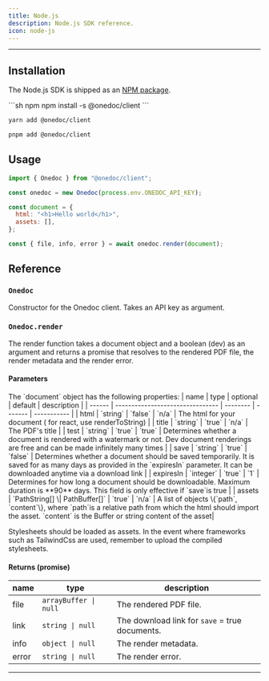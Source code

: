 ```yaml
---
title: Node.js
description: Node.js SDK reference.
icon: node-js
---
```


---
## Installation

The Node.js SDK is shipped as an [NPM package](https://www.npmjs.com/package/@onedoc/client).

<CodeGroup>
```sh npm
npm install -s @onedoc/client
```

```sh yarn
yarn add @onedoc/client
```

```sh pnpm
pnpm add @onedoc/client
```

</CodeGroup>

## Usage

```js
import { Onedoc } from "@onedoc/client";

const onedoc = new Onedoc(process.env.ONEDOC_API_KEY);

const document = {
  html: "<h1>Hello world</h1>",
  assets: [],
};

const { file, info, error } = await onedoc.render(document);
```

## Reference

### `Onedoc`

Constructor for the Onedoc client. Takes an API key as argument.

### `Onedoc.render`

The render function takes a document object and a boolean (dev) as an argument and returns a promise that resolves to the rendered PDF file, the render metadata and the render error.

#### Parameters

<ResponseField name="document" type="object" required>
The `document` object has the following properties:
</ResponseField>
| name   | type                             | optional | default | description |
| ------ | -------------------------------- | -------- | ------- | ----------- |
| html   | `string`                         | `false`  | `n/a`   | The html for your document ( for react, use renderToString)            |
| title  | `string`                         | `true`   | `n/a`   | The PDF's title            |
| test   | `string`                         | `true`   | `true`  | Determines whether a document is rendered with a watermark or not. Dev document renderings are free and can be made infinitely many times            |
| save   | `string`                         | `true`   | `false` | Determines whether a document should be saved temporarily. It is saved for as many days as provided in the `expiresIn` parameter. It can be downloaded anytime via a download link            |
| expiresIn  | `integer`                    | `true`   | `1`     | Determines for how long a document should be downloadable. Maximum duration is **90** days. This field is only effective if `save`is true         |
| assets | `PathString[] \| PathBuffer[]`   | `true`   | `n/a`   | A list of objects \{`path`, `content`\}, where `path`is a relative path from which the html should import the asset. `content` is the Buffer or string content of the asset|

Stylesheets should be loaded as assets. In the event where frameworks such as TailwindCss are used, remember to upload the compiled stylesheets.


#### Returns (promise)

| name  | type                  | description            |
| ----- | --------------------- | ---------------------- |
| file  | `arrayBuffer \| null` | The rendered PDF file. |
| link  | `string \| null`      | The download link for `save` = true documents. |
| info  | `object \| null`      | The render metadata.   |
| error | `string \| null`      | The render error.      |
---